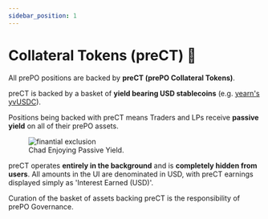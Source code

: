 ```yaml
---
sidebar_position: 1
---
```



# Collateral Tokens (preCT) 💸

All prePO positions are backed by **preCT (prePO Collateral Tokens)**.

preCT is backed by a basket of **yield bearing USD stablecoins** (e.g. [yearn's](https://docs.yearn.finance/) [yvUSDC](https://etherscan.io/address/0xa354F35829Ae975e850e23e9615b11Da1B3dC4DE)).

Positions being backed with preCT means Traders and LPs receive **passive yield** on all of their prePO assets.

<figure>
  <img alt="finantial exclusion" src={useBaseUrl('/img/prect.png')} />
  <figcaption>Chad Enjoying Passive Yield.</figcaption>
</figure>

preCT operates **entirely in the background** and is **completely hidden from users**. All amounts in the UI are denominated in USD, with preCT earnings displayed simply as 'Interest Earned (USD)'.

Curation of the basket of assets backing preCT is the responsibility of prePO Governance.

